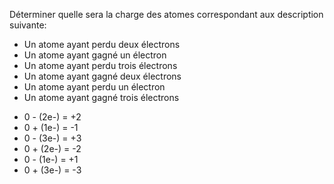 ::: {.Exercise data-latex=""}

Déterminer quelle sera la charge des atomes correspondant aux description suivante:

- Un atome ayant perdu deux électrons  
- Un atome ayant gagné un électron  
- Un atome ayant perdu trois électrons  
- Un atome ayant gagné deux électrons  
- Un atome ayant perdu un électron  
- Un atome ayant gagné trois électrons  

:::

::: {.Answer data-latex=""}

- 0 - (2e-) = +2
- 0 + (1e-) = -1
- 0 - (3e-) = +3
- 0 + (2e-) = -2
- 0 - (1e-) = +1
- 0 + (3e-) = -3

:::
